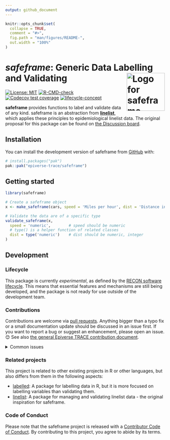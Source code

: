 ```yaml
---
output: github_document
---
```


<!-- README.md is generated from README.Rmd. Please edit that file. -->
<!-- The code to render this README is stored in .github/workflows/render-readme.yaml -->
<!-- Variables marked with double curly braces will be transformed beforehand: -->
<!-- `packagename` is extracted from the DESCRIPTION file -->
<!-- `gh_repo` is extracted via a special environment variable in GitHub Actions -->

```r
knitr::opts_chunk$set(
  collapse = TRUE,
  comment = "#>",
  fig.path = "man/figures/README-",
  out.width = "100%"
)
```

# *safeframe*: Generic Data Labelling and Validating <img src="man/figures/logo.svg" align="right" width="120" alt="Logo for safeframe" />

<!-- badges: start -->

[![License: MIT](https://img.shields.io/badge/License-MIT-yellow.svg)](https://opensource.org/license/mit/)
[![R-CMD-check](https://github.com/epiverse-trace/safeframe/actions/workflows/R-CMD-check.yaml/badge.svg)](https://github.com/epiverse-trace/safeframe/actions/workflows/R-CMD-check.yaml)
[![Codecov test coverage](https://codecov.io/gh/epiverse-trace/safeframe/branch/main/graph/badge.svg)](https://app.codecov.io/gh/epiverse-trace/safeframe?branch=main)
[![lifecycle-concept](https://raw.githubusercontent.com/reconverse/reconverse.github.io/master/images/badge-concept.svg)](https://www.reconverse.org/lifecycle.html#experimental)

<!-- badges: end -->

**safeframe** provides functions to label and validate data of any kind. safeframe is an abstraction from [**linelist**](https://github.com/epiverse-trace/linelist), which applies these principles to epidemiological linelist data. The original proposal for this package can be found on [the Discussion board](https://github.com/orgs/epiverse-trace/discussions/221).

## Installation

You can install the development version of safeframe from
[GitHub](https://github.com/) with:

```r
# install.packages("pak")
pak::pak("epiverse-trace/safeframe")
```

## Getting started

```r
library(safeframe)

# Create a safeframe object
x <- make_safeframe(cars, speed = 'Miles per hour', dist = 'Distance in miles')

# Validate the data are of a specific type
validate_safeframe(x, 
  speed = 'numeric',        # speed should be numeric
  # type() is a helper function of related classes
  dist = type('numeric')    # dist should be numeric, integer
)
```

## Development

### Lifecycle

This package is currently *experimental*, as defined by the [RECON software
lifecycle](https://www.reconverse.org/lifecycle.html). This means that essential
features and mechanisms are still being developed, and the package is not ready
for use outside of the development team.

### Contributions

Contributions are welcome via [pull requests](https://github.com/epiverse-trace/safeframe/pulls). Anything bigger than a typo fix or a small documentation update should be discussed in an issue first. If you want to report a bug or suggest an enhancement, please open an issue. 😊 See also [the general Epiverse TRACE contribution document](https://github.com/epiverse-trace/.github/blob/main/CONTRIBUTING.md).

<details>
  <summary>Common issues</summary>

To make it easier for us to evaluate your contribution, please run the following commands before submitting a pull request to ensure your code is consistent with the rest of the package:

```r
styler::style_pkg()
devtools::document()
spelling::update_wordlist(pkg = ".", vignettes = TRUE)

lintr::lint_package()

devtools::test()
devtools::check()
```

This will reduce the time it takes for us to review your contribution. Thank you! 😊

</details>


### Related projects

This project is related to other existing projects in R or other languages, but also differs from them in the following aspects:

- [labelled](https://github.com/larmarange/labelled/): A package for labelling data in R, but it is more focused on labelling variables than validating them.
- [linelist](https://github.com/epiverse-trace/linelist): A package for managing and validating linelist data - the original inspiration for safeframe.

### Code of Conduct

Please note that the safeframe project is released with a
[Contributor Code of Conduct](https://github.com/epiverse-trace/.github/blob/main/CODE_OF_CONDUCT.md).
By contributing to this project, you agree to abide by its terms.
